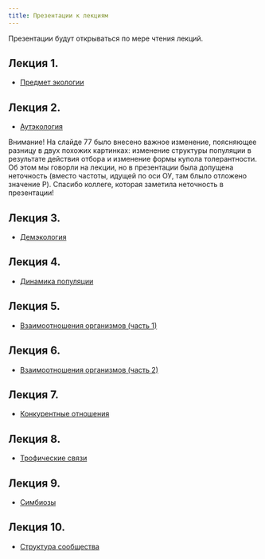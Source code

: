 ```yaml
---
title: Презентации к лекциям
---
```


Презентации будут открываться по мере чтения лекций.

<!-- ## Введение -->

<!-- - [Правила игры](Presentations/Lecture Introduction.pdf) -->

## Лекция 1.

- [Предмет экологии](Presentations//Lecture 1 2019 Предмет экологии .pdf)

## Лекция 2.

- [Аутэкология](Presentations//Lecture 2 2019 Аутэкология .pdf)

Внимание! На слайде 77 было внесено важное изменение, поясняющее разницу в двух похожих картинках: изменение структуры популяции в результате действия отбора и изменение формы купола толерантности. Об этом мы говорли на лекции, но в презентации была допущена неточность (вместо частоты, идущей по оси ОУ, там блыло отложено значение P). Спасибо коллеге, которая заметила неточность в презентации!

## Лекция 3.

- [Демэкология](Presentations//Lecture 3 Демэкология.pdf)


## Лекция 4.

- [Динамика популяции](Presentations//Lecture 4 Динамика популяции.pdf)


## Лекция 5.

- [Взаимоотношения организмов (часть 1)](Presentations//Lecture 5 Взаимоотношения часть 1.pdf)


## Лекция 6.

- [Взаимоотношения организмов (часть 2)](Presentations//Lecture 6 Взаимоотношения часть 2.pdf)

## Лекция 7.

- [Конкурентные отношения](Presentations//Lecture 7 Конкуренция.pdf)


## Лекция 8.

- [Трофические связи](Presentations//Lecture 8 Трофические отношения.pdf)



## Лекция 9.

- [Симбиозы](Presentations//Lecture 9 Симбиозы.pdf)



## Лекция 10.

- [Структура сообщества](Presentations//Lecture 10 Структура сообщества.pdf)


<!-- ## Лекция 11,  12 и 13. -->

<!-- - [Экосистемы и сукцессии](Presentations//Lecture11_12 Экосистема.pdf) -->


<!-- - [Экосистемы хорологические единицы](Presentations//Lecture 13 Экосистемы хорологические единицы.pdf) -->


<!-- ## Лекция про температуру -->

<!-- - [Температура](Presentations//Temperature living systems.pdf) -->



